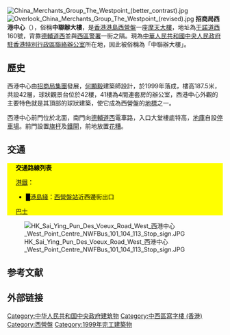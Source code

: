 {{unreferenced|time=2019-01-02T11:21:38+00:00}}
[[File:China_Merchants_Group_The_Westpoint_(better_contrast).jpg|thumb]]
[[File:Overlook_China_Merchants_Group_The_Westpoint_(revised).jpg|thumb]]
'''招商局西港中心'''（{{lang-en|China Merchants Group The Westpoint}}），俗稱'''中聯辦大樓'''，是[[香港|香港]][[香港島|港島]][[西營盤|西營盤]]一座[[摩天大樓|摩天大樓]]，地址為[[干諾道西|干諾道西]]160號，背靠[[德輔道西|德輔道西]]並與[[西區警署|西區警署]]一街之隔。現為[[中華人民共和國|中華人民共和國]][[中央人民政府駐香港特別行政區聯絡辦公室|中央人民政府駐香港特別行政區聯絡辦公室]]所在地，因此被俗稱為「中聯辦大樓」。

==歷史==
西港中心由[[招商局集團|招商局集團]]發展，[[何顯毅|何顯毅]]建築師設計，於1999年落成，樓高187.5米，共設42層，球狀觀景台位於42樓，41樓為4間連套房的辦公室，西港中心外觀的主要特色就是其頂部的球狀建築，使它成為西營盤的[[地標|地標]]之一。

西港中心前門位於北面，南門向[[德輔道西|德輔道西]]電車路，入口大堂樓底特高，[[地庫|地庫]]自設[[停車場|停車場]]。前門設置[[旗杆|旗杆]]及[[鐵閘|鐵閘]]，前地放置[[花糟|花糟]]。

==交通==
<div class="NavFrame collapsed" style="color: black; background-color: #FFFF00; margin: 0 auto; padding: 0 10px; text-align: left;"><div class="NavHead" style="background-color: #FFFF00; margin: 0 auto; padding: 0 10px; font-weight:normal;">'''交通路線列表'''</div><div class="NavContent" style="background-color: #FFFF00; margin: 0 auto; padding: 0 10px;">
;[[港鐵|港鐵]]：
*<font color="{{港島綫色彩}}">█</font>[[港島綫|港島綫]]：[[西營盤站|西營盤站]]近西邊街出口 
;[[香港巴士|巴士]]
{{港島巴士簡單列表|1|3A|4|5B|5X|7|10|18|18P|18X|37B|71|71P|88X|91|94|N8X}}
{{過海隧道巴士簡單列表|101|101X|104|113|905|905P|970|970X|971|973}}
{{大嶼山巴士簡單列表|A10|A12}}
</div></div>
[[File:HK_Sai_Ying_Pun_Des_Voeux_Road_West_西港中心_West_Point_Centre_NWFBus_101_104_113_Stop_sign.JPG|thumb]]

==参考文献==
{{Reflist}}

== 外部链接 ==
{{Commonscat|West Point Centre}}

[[Category:中华人民共和国中央政府建筑物|Category:中华人民共和国中央政府建筑物]]
[[Category:中西區寫字樓_(香港)|Category:中西區寫字樓 (香港)]]
[[Category:西營盤|Category:西營盤]]
[[Category:1999年完工建築物|Category:1999年完工建築物]]

{{HK-buil-stub}}